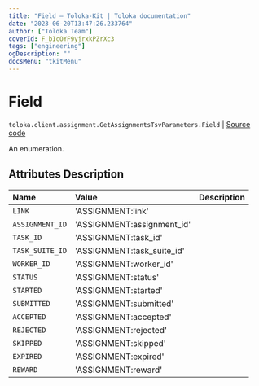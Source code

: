 ```yaml
---
title: "Field — Toloka-Kit | Toloka documentation"
date: "2023-06-20T13:47:26.233764"
author: ["Toloka Team"]
coverId: F_bIcOYF9yjrxkPZrXc3
tags: ["engineering"]
ogDescription: ""
docsMenu: "tkitMenu"
---
```


# Field

`toloka.client.assignment.GetAssignmentsTsvParameters.Field` | [Source code](https://github.com/Toloka/toloka-kit/blob/v1.2.0/src/client/assignment.py#L147)

An enumeration.

## Attributes Description

| Name | Value | Description |
| :------| :-----------| :----------| 
`LINK`|'ASSIGNMENT:link'|
`ASSIGNMENT_ID`|'ASSIGNMENT:assignment_id'|
`TASK_ID`|'ASSIGNMENT:task_id'|
`TASK_SUITE_ID`|'ASSIGNMENT:task_suite_id'|
`WORKER_ID`|'ASSIGNMENT:worker_id'|
`STATUS`|'ASSIGNMENT:status'|
`STARTED`|'ASSIGNMENT:started'|
`SUBMITTED`|'ASSIGNMENT:submitted'|
`ACCEPTED`|'ASSIGNMENT:accepted'|
`REJECTED`|'ASSIGNMENT:rejected'|
`SKIPPED`|'ASSIGNMENT:skipped'|
`EXPIRED`|'ASSIGNMENT:expired'|
`REWARD`|'ASSIGNMENT:reward'|